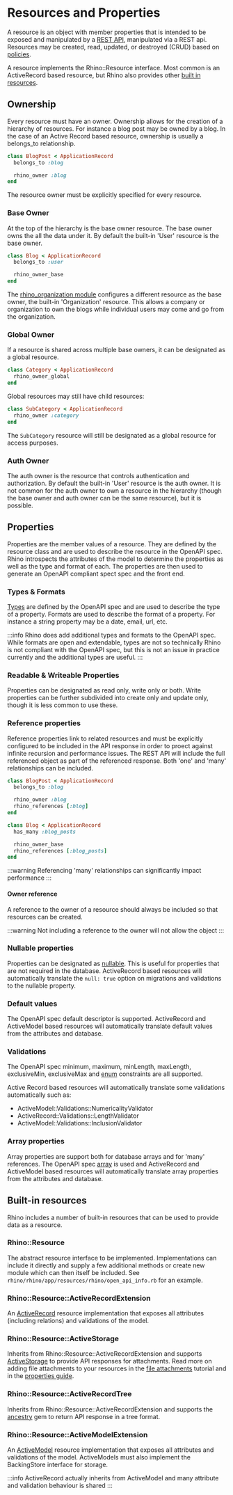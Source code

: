 # Resources and Properties

A resource is an object with member properties that is intended to be exposed and manipulated by a [REST API](../rest_api), manipulated via a REST api. Resources may be created, read, updated, or destroyed (CRUD) based on [policies](../auth/policies).

A resource implements the Rhino::Resource interface. Most common is an ActiveRecord based resource, but Rhino also provides other [built in resources](#built-in-resources).

## Ownership

Every resource must have an owner. Ownership allows for the creation of a hierarchy of resources. For instance a blog post may be owned by a blog. In the case of an Active Record based resource, ownership is usually a belongs_to relationship.

```ruby
class BlogPost < ApplicationRecord
  belongs_to :blog

  rhino_owner :blog
end
```

The resource owner must be explicitly specified for every resource.

### Base Owner

At the top of the hierarchy is the base owner resource. The base owner owns the all the data under it. By default the built-in 'User' resource is the base owner.

```ruby
class Blog < ApplicationRecord
  belongs_to :user

  rhino_owner_base
end
```

The [rhino_organization module](../../tutorials/organization.mdx) configures a different resource as the base owner, the built-in 'Organization' resource. This allows a company or organization to own the blogs while individual users may come and go from the organization.

### Global Owner

If a resource is shared across multiple base owners, it can be designated as a global resource.

```ruby
class Category < ApplicationRecord
  rhino_owner_global
end
```

Global resources may still have child resources:

```ruby
class SubCategory < ApplicationRecord
  rhino_owner :category
end
```

The `SubCategory` resource will still be designated as a global resource for access purposes.

### Auth Owner

The auth owner is the resource that controls authentication and authorization. By default the built-in 'User' resource is the auth owner. It is not common for the auth owner to own a resource in the hierarchy (though the base owner and auth owner can be the same resource), but it is possible.

## Properties

Properties are the member values of a resource. They are defined by the resource class and are used to describe the resource in the OpenAPI spec. Rhino introspects the attributes of the model to determine the properties as well as the type and format of each. The properties are then used to generate an OpenAPI compliant spect spec and the front end.

### Types & Formats

[Types](https://swagger.io/docs/specification/data-models/data-types/) are defined by the OpenAPI spec and are used to describe the type of a property. Formats are used to describe the format of a property. For instance a string property may be a date, email, url, etc.

:::info
Rhino does add additional types and formats to the OpenAPI spec. While formats are open and extendable, types are not so technically Rhino is not compliant with the OpenAPI spec, but this is not an issue in practice currently and the additional types are useful.
:::

### Readable & Writeable Properties

Properties can be designated as read only, write only or both. Write properties can be further subdivided into create only and update only, though it is less common to use these.

### Reference properties

Reference properties link to related resources and must be explicitly configured to be included in the API response in order to proect against infinite recursion and performance issues. The REST API will include the full referenced object as part of the referenced response. Both 'one' and 'many' relationships can be included.

```ruby
class BlogPost < ApplicationRecord
  belongs_to :blog

  rhino_owner :blog
  rhino_references [:blog]
end
```

```ruby
class Blog < ApplicationRecord
  has_many :blog_posts

  rhino_owner_base
  rhino_references [:blog_posts]
end
```

:::warning
Referencing 'many' relationships can significantly impact performance
:::

#### Owner reference

A reference to the owner of a resource should always be included so that resources can be created.

:::warning
Not including a reference to the owner will not allow the object
:::

### Nullable properties

Properties can be designated as [nullable](https://swagger.io/docs/specification/data-models/data-types/#null). This is useful for properties that are not required in the database. ActiveRecord based resources will automatically translate the `null: true` option on migrations and validations to the nullable property.

### Default values

The OpenAPI spec default descriptor is supported. ActiveRecord and ActiveModel based resources will automatically translate default values from the attributes and database.

### Validations

The OpenAPI spec minimum, maximum, minLength, maxLength, exclusiveMin, exclusiveMax and [enum](https://swagger.io/docs/specification/data-models/enums/) constraints are all supported.

Active Record based resources will automatically translate some validations automatically such as:

- ActiveModel::Validations::NumericalityValidator
- ActiveRecord::Validations::LengthValidator
- ActiveModel::Validations::InclusionValidator

### Array properties

Array properties are support both for database arrays and for 'many' references. The OpenAPI spec [array](https://swagger.io/docs/specification/data-models/data-types/#array) is used and ActiveRecord and ActiveModel based resources will automatically translate array properties from the attributes and database.

## Built-in resources

Rhino includes a number of built-in resources that can be used to provide data as a resource.

### Rhino::Resource

The abstract resource interface to be implemented. Implementations can include it directly and supply a few additional methods or create new module which can then itself be included. See `rhino/rhino/app/resources/rhino/open_api_info.rb` for an example.

### Rhino::Resource::ActiveRecordExtension

An [ActiveRecord](https://guides.rubyonrails.org/active_record_basics.html) resource implementation that exposes all attributes (including relations) and validations of the model.

### Rhino::Resource::ActiveStorage

Inherits from Rhino::Resource::ActiveRecordExtension and supports [ActiveStorage](https://guides.rubyonrails.org/active_storage_overview.html) to provide API responses for attachments. Read more on adding file attachments to your resources in the [file attachments](../../tutorials/advanced) tutorial and in the [properties guide](../../guides/properties#file-attachments).

### Rhino::Resource::ActiveRecordTree

Inherits from Rhino::Resource::ActiveRecordExtension and supports the [ancestry](https://github.com/stefankroes/ancestry) gem to return API response in a tree format.

### Rhino::Resource::ActiveModelExtension

An [ActiveModel](https://guides.rubyonrails.org/active_model_basics.html) resource implementation that exposes all attributes and validations of the model. ActiveModels must also implement the BackingStore interface for storage.

:::info
ActiveRecord actually inherits from ActiveModel and many attribute and validation behaviour is shared
:::
